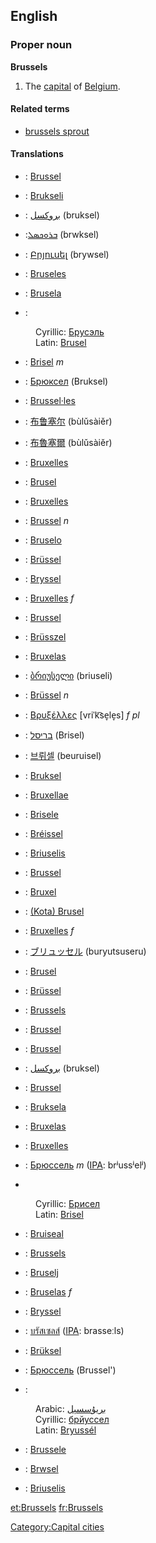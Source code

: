 ==English==

===Proper noun===
{{wikipedia}}
'''Brussels'''
#The [[capital]] of [[Belgium]].

====Related terms====
*[[brussels sprout]]

====Translations====
{{top}}
*{{af}}: [[Brussel]]
*{{sq}}: [[Brukseli]]
*{{ar}}: [[بروكسل]] (bruksel)
*{{arc}}:[[ܒܪܘܟܣܠ]] (brwksel)
*{{hy}}: [[Բրյուսել]] (brywsel)
*{{ast}}: [[Bruseles]]
*{{eu}}: [[Brusela]]
*{{be}}:
:Cyrillic: [[Брусэль]]
:Latin: [[Brusel]]
*{{bs}}: [[Brisel]] ''m''
*{{bg}}: [[Брюксел]] (Bruksel)
*{{ca}}: [[Brussel·les]]
*{{zh}}: [[布鲁塞尔]] (bùlǔsàiěr)
*{{zh-yue}}: [[布魯塞爾]] (bùlǔsàiěr)
*{{hr}}: [[Bruxelles]]
*{{cs}}: [[Brusel]]
*{{da}}: [[Bruxelles]]
*{{nl}}: [[Brussel]] ''n''
*{{eo}}: [[Bruselo]]
*{{et}}: [[Brüssel]]
*{{fi}}: [[Bryssel]]
*{{fr}}: [[Bruxelles]] ''f''
*{{fy}}: [[Brussel]]
*{{hu}}: [[Brüsszel]]
*{{gl}}: [[Bruxelas]]
*{{ka}}: [[ბრიუსელი]] (briuseli)
*{{de}}: [[Brüssel]] ''n''
*{{el}}: [[Βρυξέλλες]] [vriˈk͡se̞le̞s] ''f pl''
*{{he}}: [[בריסל]] (Brisel)
*{{ko}}: [[브뤼셀]] (beuruisel)
*{{ku}}: [[Bruksel]]
*{{la}}: [[Bruxellae]]
*{{lv}}: [[Brisele]]
*{{lb}}: [[Bréissel]]
*{{lt}}: [[Briuselis]]
*{{li}}: [[Brussel]]
{{mid}}
*{{io}}: [[Bruxel]]
*{{id}}: [[(Kota) Brusel]]
*{{it}}: [[Bruxelles]] ''f''
*{{ja}}: [[ブリュッセル]] (buryutsuseru)
*{{jv}}: [[Brusel]]
*{{nds}}: [[Brüssel]]
*{{ms}}: [[Brussels]]
*{{no}}: [[Brussel]]
*{{nn}}: [[Brussel]]
*{{fa}}: [[بروکسل]] (bruksel)
*{{qu}}: [[Brussel]]
*{{pl}}: [[Bruksela]]
*{{pt}}: [[Bruxelas]]
*{{ro}}: [[Bruxelles]]
*{{ru}}: [[Брюссель]] ''m'' ([[IPA]]: brʲussʲelʲ)
*{{sr}}
:Cyrillic: [[Брисел]] {{m}}
:Latin: [[Brisel#Serbian|Brisel]] {{m}}
*{{gd}}: [[Bruiseal]]
*{{simple}}: [[Brussels]]
*{{sl}}: [[Bruselj]]
*{{es}}: [[Bruselas]] ''f''
*{{sv}}: [[Bryssel]]
*{{th}}: [[บรัสเซลส์]] ([[IPA]]: brasseːls)
*{{tr}}: [[Brüksel]]
*{{uk}}: [[Брюссель]] (Brussel')
*{{ug}}: 
:Arabic: [[بريۇسسېل]]
:Cyrillic: [[брйуссел]]
:Latin: [[Bryussél]]
*{{wa}}: [[Brussele]]
*{{cy}}: [[Brwsel]]
*{{bat-smg}}: [[Briuselis]]
{{bottom}}

[[Category:Capital cities]]

[[et:Brussels]]
[[fr:Brussels]]